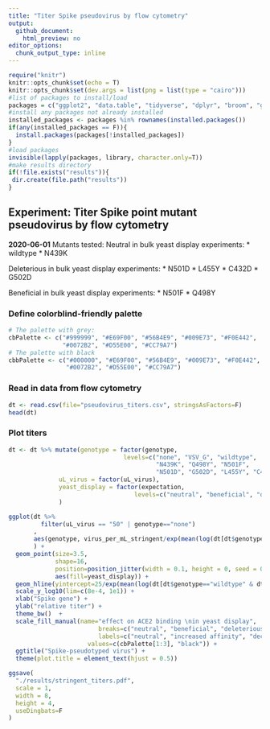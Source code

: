 ```yaml
---
title: "Titer Spike pseudovirus by flow cytometry"
output:
  github_document:
    html_preview: no
editor_options:
  chunk_output_type: inline
---
```


```r
require("knitr")
knitr::opts_chunk$set(echo = T)
knitr::opts_chunk$set(dev.args = list(png = list(type = "cairo")))
#list of packages to install/load
packages = c("ggplot2", "data.table", "tidyverse", "dplyr", "broom", "gridExtra")
#install any packages not already installed
installed_packages <- packages %in% rownames(installed.packages())
if(any(installed_packages == F)){
  install.packages(packages[!installed_packages])
}
#load packages
invisible(lapply(packages, library, character.only=T))
#make results directory
if(!file.exists("results")){
 dir.create(file.path("results"))
}
```

## Experiment: Titer Spike point mutant pseudovirus by flow cytometry 

**2020-06-01**
Mutants tested:
Neutral in bulk yeast display experiments:
* wildtype
* N439K

Deleterious in bulk yeast display experiments:
* N501D
* L455Y
* C432D
* G502D

Beneficial in bulk yeast display experiments:
* N501F
* Q498Y

### Define colorblind-friendly palette
```r
# The palette with grey:
cbPalette <- c("#999999", "#E69F00", "#56B4E9", "#009E73", "#F0E442", 
               "#0072B2", "#D55E00", "#CC79A7")
# The palette with black
cbbPalette <- c("#000000", "#E69F00", "#56B4E9", "#009E73", "#F0E442", 
                "#0072B2", "#D55E00", "#CC79A7")
```

### Read in data from flow cytometry
```r
dt <- read.csv(file="pseudovirus_titers.csv", stringsAsFactors=F)
head(dt)
```

### Plot titers
```r
dt <- dt %>% mutate(genotype = factor(genotype, 
                                levels=c("none", "VSV_G", "wildtype", 
                                         "N439K", "Q498Y", "N501F", 
                                         "N501D", "G502D", "L455Y", "C432D")),
              uL_virus = factor(uL_virus),
              yeast_display = factor(expectation,
                                   levels=c("neutral", "beneficial", "deleterious", "none"))
              )

ggplot(dt %>%
         filter(uL_virus == "50" | genotype=="none")
       ,
       aes(genotype, virus_per_mL_stringent/exp(mean(log(dt[dt$genotype=="wildtype" & dt$uL_virus=="50","virus_per_mL_stringent"]))))
       ) +
  geom_point(size=3.5,
             shape=16,
             position=position_jitter(width = 0.1, height = 0, seed = 0), 
             aes(fill=yeast_display)) +
  geom_hline(yintercept=25/exp(mean(log(dt[dt$genotype=="wildtype" & dt$uL_virus=="50","virus_per_mL_stringent"]))), color="grey", linetype="dashed") + #Limit of detection
  scale_y_log10(lim=c(8e-4, 1e1)) +
  xlab("Spike gene") +
  ylab("relative titer") +
  theme_bw()  +
  scale_fill_manual(name="effect on ACE2 binding \nin yeast display",
                         breaks=c("neutral", "beneficial", "deleterious", "none"),
                         labels=c("neutral", "increased affinity", "decreased affinity", "no Spike"),
                      values=c(cbPalette[1:3], "black")) +
  ggtitle("Spike-pseudotyped virus") +
  theme(plot.title = element_text(hjust = 0.5))

ggsave(
  "./results/stringent_titers.pdf",
  scale = 1,
  width = 8,
  height = 4,
  useDingbats=F
)
```
